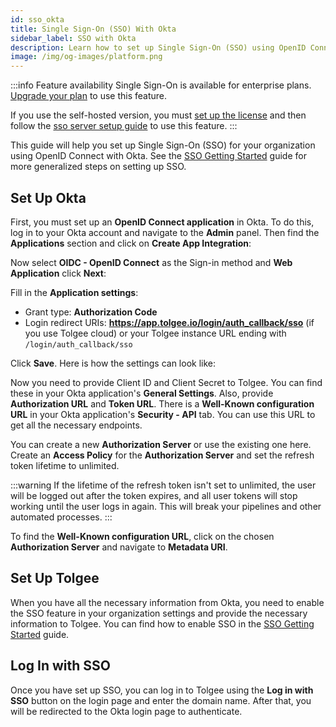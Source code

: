 ```yaml
---
id: sso_okta
title: Single Sign-On (SSO) With Okta
sidebar_label: SSO with Okta
description: Learn how to set up Single Sign-On (SSO) using OpenID Connect with Okta.
image: /img/og-images/platform.png
---
```



:::info Feature availability
Single Sign-On is available for enterprise plans. [Upgrade your plan](https://tolgee.io/pricing) to use this feature.

If you use the self-hosted version, you must [set up the license](/platform/self_hosting/licensing) and then follow the [sso server setup guide](/platform/sso/sso_server_setup) to use this feature.
:::

This guide will help you set up Single Sign-On (SSO) for your organization using OpenID Connect with Okta. See the [SSO Getting Started](/platform/sso/sso_getting_started) guide for more generalized steps on setting up SSO.

## Set Up Okta

First, you must set up an **OpenID Connect application** in Okta. To do this, log in to your Okta account
and navigate to the **Admin** panel. Then find the **Applications** section and click on **Create App Integration**:
<ScreenshotWrapper src="/img/docs/platform/sso/sso_okta_create_app.png" />

Now select **OIDC - OpenID Connect** as the Sign-in method and **Web Application**  click **Next**:

<ScreenshotWrapper src="/img/docs/platform/sso/sso_okta_app_settings.png" />

Fill in the **Application settings**:
- Grant type: **Authorization Code**
- Login redirect URIs: **https://app.tolgee.io/login/auth_callback/sso** (if you use Tolgee cloud) or your Tolgee instance URL ending with `/login/auth_callback/sso`

Click **Save**. Here is how the settings can look like:

<ScreenshotWrapper src="/img/docs/platform/sso/sso_okta_general_settings.png" />

Now you need to provide Client ID and Client Secret to Tolgee. You can find these in your Okta application's **General Settings**.
Also, provide **Authorization URL** and **Token URL**.
There is a **Well-Known configuration URL** in your Okta application's **Security - API** tab. You can use this URL to get all the necessary endpoints.

<ScreenshotWrapper src="/img/docs/platform/sso/sso_okta_auth_server.png" />

You can create a new **Authorization Server** or use the existing one here.
Create an **Access Policy** for the **Authorization Server** and set the refresh token lifetime to unlimited.

:::warning
If the lifetime of the refresh token isn't set to unlimited, the user will be logged out after the token expires, and
all user tokens will stop working until the user logs in again. This will break your pipelines and other automated processes.
:::

<ScreenshotWrapper src="/img/docs/platform/sso/sso_okta_access_policy.png" />

To find the **Well-Known configuration URL**, click on the chosen **Authorization Server** and navigate to **Metadata URI**.

## Set Up Tolgee

When you have all the necessary information from Okta, you need to enable the SSO feature in your organization settings and provide the necessary information to Tolgee.
You can find how to enable SSO in the [SSO Getting Started](/platform/sso/sso_getting_started) guide.

## Log In with SSO

Once you have set up SSO, you can log in to Tolgee using the **Log in with SSO** button on the login page and enter the domain name.
After that, you will be redirected to the Okta login page to authenticate.